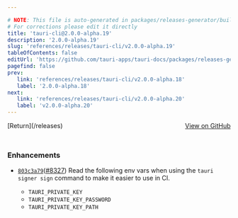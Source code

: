 ```yaml
---

# NOTE: This file is auto-generated in packages/releases-generator/build.ts
# For corrections please edit it directly
title: 'tauri-cli@2.0.0-alpha.19'
description: '2.0.0-alpha.19'
slug: 'references/releases/tauri-cli/v2.0.0-alpha.19'
tableOfContents: false
editUrl: 'https://github.com/tauri-apps/tauri-docs/packages/releases-generator/build.ts'
pagefind: false
prev:
   link: 'references/releases/tauri-cli/v2.0.0-alpha.18'
   label: '2.0.0-alpha.18'
next:
   link: 'references/releases/tauri-cli/v2.0.0-alpha.20'
   label: 'v2.0.0-alpha.20'
---
```


<div style="margin-bottom:3rem; display: flex; justify-content: space-between; align-items: center"><span>[Return](/releases)</span><span><a href="https://github.com/tauri-apps/tauri/releases/tag/tauri-cli-v2.0.0-alpha.19">View on GitHub</a></span></div>

### Enhancements

- [`803c3a79`](https://www.github.com/tauri-apps/tauri/commit/803c3a794d96c1f0b3361ca98f56e8bcf5038ede)([#8327](https://www.github.com/tauri-apps/tauri/pull/8327)) Read the following env vars when using the `tauri signer sign` command to make it easier to use in CI.

  - `TAURI_PRIVATE_KEY`
  - `TAURI_PRIVATE_KEY_PASSWORD`
  - `TAURI_PRIVATE_KEY_PATH`

